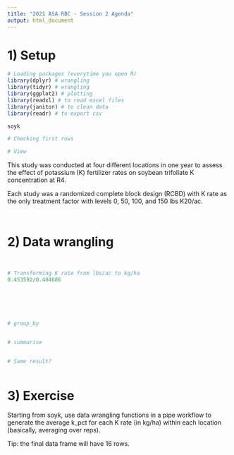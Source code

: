 ```yaml
---
title: "2021 ASA RBC - Session 2 Agenda"
output: html_document
---
```


# 1) Setup  

```r
# Loading packages (everytime you open R)
library(dplyr) # wrangling
library(tidyr) # wrangling
library(ggplot2) # plotting
library(readxl) # to read excel files
library(janitor) # to clean data
library(readr) # to export csv

```


```r
soyk

# Checking first rows

# View

```

This study was conducted at four different locations in one year to assess the effect of potassium (K) fertilizer rates on soybean trifoliate K concentration at R4.  

Each study was a randomized complete block design (RCBD) with K rate as the only treatment factor with levels 0, 50, 100, and 150 lbs K20/ac.

```r

```

```r

```

# 2) Data wrangling  
```r


```


```r


```

```r
# Transforming K rate from lbs/ac to kg/ha
0.453592/0.404686
```

```r


```

```r

```

```r

```

```r

```

```r

```

```r
# group_by


# summarise

```

```r



```

```r
# Same result?

```

```r

```

# 3) Exercise  
Starting from soyk, use data wrangling functions in a pipe workflow to generate the average k_pct for each K rate (in kg/ha) within each location (basically, averaging over reps).

Tip: the final data frame will have 16 rows.




